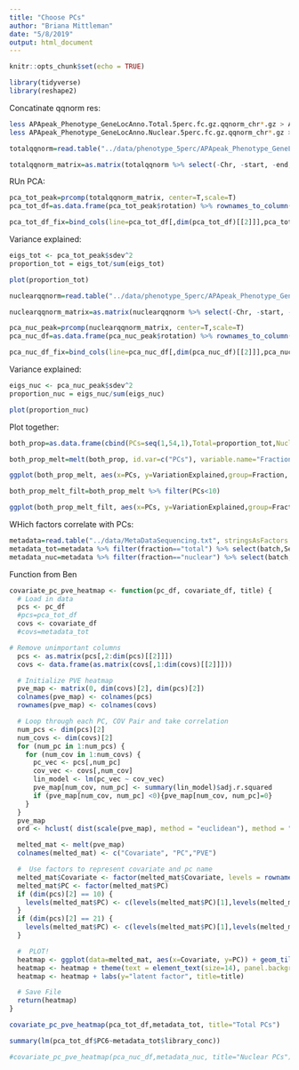 ```yaml
---
title: "Choose PCs"
author: "Briana Mittleman"
date: "5/8/2019"
output: html_document
---
```


```r
knitr::opts_chunk$set(echo = TRUE)
```

```r
library(tidyverse)
library(reshape2)
```

Concatinate qqnorm res:  

```bash
less APApeak_Phenotype_GeneLocAnno.Total.5perc.fc.gz.qqnorm_chr*.gz > APApeak_Phenotype_GeneLocAnno.Total.5perc.fc.gz.qqnorm.allChrom
less APApeak_Phenotype_GeneLocAnno.Nuclear.5perc.fc.gz.qqnorm_chr*.gz > APApeak_Phenotype_GeneLocAnno.Nuclear.5perc.fc.gz.qqnorm.allChrom
```

```r
totalqqnorm=read.table("../data/phenotype_5perc/APApeak_Phenotype_GeneLocAnno.Total.5perc.fc.gz.qqnorm.allChrom", col.names = c('Chr',	'start',	'end',	'ID',	'NA18486',	'NA18498',	'NA18499',	'NA18501',	'NA18502',	'NA18504', 'NA18505',	'NA18508',	'NA18510',	'NA18511',	'NA18516',	'NA18517',	'NA18519',	'NA18520',	'NA18522',	'NA18852', 'NA18853',	'NA18855',	'NA18856',	'NA18858',	'NA18861',	'NA18862',	'NA18870',	'NA18907',	'NA18909',	'NA18912', 'NA18913',	'NA18916',	'NA19092',	'NA19093',	'NA19101',	'NA19119',	'NA19128',	'NA19130',	'NA19131',	'NA19137','NA19138',	'NA19140',	'NA19141',	'NA19144',	'NA19152',	'NA19153',	'NA19160',	'NA19171',	'NA19193',	'NA19200','NA19207',	'NA19209',	'NA19210',	'NA19223',	'NA19225',	'NA19238',	'NA19239',	'NA19257') )

totalqqnorm_matrix=as.matrix(totalqqnorm %>% select(-Chr, -start, -end, -ID))
```


RUn PCA:

```r
pca_tot_peak=prcomp(totalqqnorm_matrix, center=T,scale=T)
pca_tot_df=as.data.frame(pca_tot_peak$rotation) %>% rownames_to_column(var="lib") %>% select(1:11)

pca_tot_df_fix=bind_cols(line=pca_tot_df[,dim(pca_tot_df)[[2]]],pca_tot_df[,3:dim(pca_tot_df)[[2]]-1])
```

Variance explained:

```r
eigs_tot <- pca_tot_peak$sdev^2
proportion_tot = eigs_tot/sum(eigs_tot)

plot(proportion_tot)
```

```r
nuclearqqnorm=read.table("../data/phenotype_5perc/APApeak_Phenotype_GeneLocAnno.Nuclear.5perc.fc.gz.qqnorm.allChrom", col.names = c('Chr',	'start',	'end',	'ID',	'NA18486',	'NA18498',	'NA18499',	'NA18501',	'NA18502',	'NA18504', 'NA18505',	'NA18508',	'NA18510',	'NA18511',	'NA18516',	'NA18517',	'NA18519',	'NA18520',	'NA18522',	'NA18852', 'NA18853',	'NA18855',	'NA18856',	'NA18858',	'NA18861',	'NA18862',	'NA18870',	'NA18907',	'NA18909',	'NA18912', 'NA18913',	'NA18916',	'NA19092',	'NA19093',	'NA19101',	'NA19119',	'NA19128',	'NA19130',	'NA19131',	'NA19137','NA19138',	'NA19140',	'NA19141',	'NA19144',	'NA19152',	'NA19153',	'NA19160',	'NA19171',	'NA19193',	'NA19200','NA19207',	'NA19209',	'NA19210',	'NA19223',	'NA19225',	'NA19238',	'NA19239',	'NA19257'))

nuclearqqnorm_matrix=as.matrix(nuclearqqnorm %>% select(-Chr, -start, -end, -ID))
```


```r
pca_nuc_peak=prcomp(nuclearqqnorm_matrix, center=T,scale=T)
pca_nuc_df=as.data.frame(pca_nuc_peak$rotation) %>% rownames_to_column(var="lib") %>% select(1:11)

pca_nuc_df_fix=bind_cols(line=pca_nuc_df[,dim(pca_nuc_df)[[2]]],pca_nuc_df[,3:dim(pca_nuc_df)[[2]]-1])
```


Variance explained:

```r
eigs_nuc <- pca_nuc_peak$sdev^2
proportion_nuc = eigs_nuc/sum(eigs_nuc)

plot(proportion_nuc)
```


Plot together:

```r
both_prop=as.data.frame(cbind(PCs=seq(1,54,1),Total=proportion_tot,Nuclear=proportion_nuc))

both_prop_melt=melt(both_prop, id.var=c("PCs"), variable.name="Fraction",value.name = "VariationExplained" )


```


```r
ggplot(both_prop_melt, aes(x=PCs, y=VariationExplained,group=Fraction, color=Fraction)) + geom_line() + geom_vline(xintercept = 6, col="red") + annotate("text", label="6 PCs", x=10, y=.1) + labs(title="Proportion of variance explained \nin PCA on normalized APA usage")
```


```r
both_prop_melt_filt=both_prop_melt %>% filter(PCs<10)

ggplot(both_prop_melt_filt, aes(x=PCs, y=VariationExplained,group=Fraction, color=Fraction)) + geom_line() + geom_vline(xintercept = 4, col="red") + annotate("text", label="4 PCs", x=5, y=.1) + labs(title="Proportion of variance explained \nin PCA on normalized APA usage")
```
WHich factors correlate with PCs:

```r
metadata=read.table("../data/MetaDataSequencing.txt", stringsAsFactors = F, header = T)
metadata_tot=metadata %>% filter(fraction=="total") %>% select(batch,Sex, alive_avg, undiluted_avg, library_conc,ratio260_280)
metadata_nuc=metadata %>% filter(fraction=="nuclear") %>% select(batch,Sex, alive_avg, undiluted_avg, library_conc,ratio260_280)
```

Function from Ben 

```r
covariate_pc_pve_heatmap <- function(pc_df, covariate_df, title) {
  # Load in data
  pcs <- pc_df
  #pcs=pca_tot_df
  covs <- covariate_df
  #covs=metadata_tot

# Remove unimportant columns
  pcs <- as.matrix(pcs[,2:dim(pcs)[[2]]])
  covs <- data.frame(as.matrix(covs[,1:dim(covs)[[2]]]))

  # Initialize PVE heatmap
  pve_map <- matrix(0, dim(covs)[2], dim(pcs)[2])
  colnames(pve_map) <- colnames(pcs)
  rownames(pve_map) <- colnames(covs)

  # Loop through each PC, COV Pair and take correlation
  num_pcs <- dim(pcs)[2]
  num_covs <- dim(covs)[2]
  for (num_pc in 1:num_pcs) {
    for (num_cov in 1:num_covs) {
      pc_vec <- pcs[,num_pc]
      cov_vec <- covs[,num_cov]
      lin_model <- lm(pc_vec ~ cov_vec)
      pve_map[num_cov, num_pc] <- summary(lin_model)$adj.r.squared
      if (pve_map[num_cov, num_pc] <0){pve_map[num_cov, num_pc]=0}
    }
  }
  pve_map
  ord <- hclust( dist(scale(pve_map), method = "euclidean"), method = "ward.D" )$order

  melted_mat <- melt(pve_map)
  colnames(melted_mat) <- c("Covariate", "PC","PVE")

  #  Use factors to represent covariate and pc name
  melted_mat$Covariate <- factor(melted_mat$Covariate, levels = rownames(pve_map)[ord])
  melted_mat$PC <- factor(melted_mat$PC)
  if (dim(pcs)[2] == 10) {
    levels(melted_mat$PC) <- c(levels(melted_mat$PC)[1],levels(melted_mat$PC)[3:10],levels(melted_mat$PC)[2])
  }
  if (dim(pcs)[2] == 21) {
    levels(melted_mat$PC) <- c(levels(melted_mat$PC)[1],levels(melted_mat$PC)[12],levels(melted_mat$PC)[15:21],levels(melted_mat$PC)[2:11], levels(melted_mat$PC)[13:14])
  }

  #  PLOT!
  heatmap <- ggplot(data=melted_mat, aes(x=Covariate, y=PC)) + geom_tile(aes(fill=PVE)) + scale_fill_gradient2(midpoint=-.05, guide="colorbar")
  heatmap <- heatmap + theme(text = element_text(size=14), panel.background = element_blank(), axis.text.x = element_text(angle = 90, vjust=.5))
  heatmap <- heatmap + labs(y="latent factor", title=title)

  # Save File
  return(heatmap)
}
```


```r
covariate_pc_pve_heatmap(pca_tot_df,metadata_tot, title="Total PCs")
```
```r
summary(lm(pca_tot_df$PC6~metadata_tot$library_conc))
```



```r
#covariate_pc_pve_heatmap(pca_nuc_df,metadata_nuc, title="Nuclear PCs")
```

